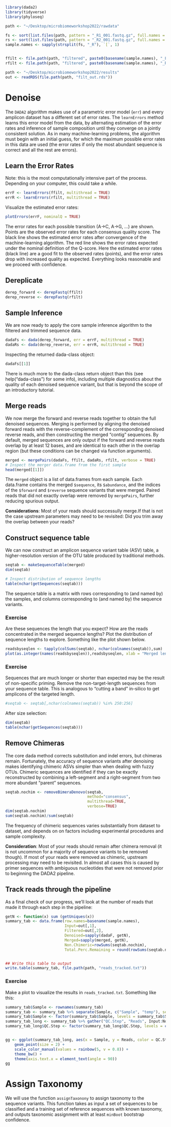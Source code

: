 ```r
library(dada2)
library(tidyverse)
library(phyloseq)

path <- "~/Desktop/microbiomeworkshop2022/rawdata"

fs <- sort(list.files(path, pattern = "_R1_001.fastq.gz", full.names = TRUE))
rs <- sort(list.files(path, pattern = "_R2_001.fastq.gz", full.names = TRUE))
sample.names <- sapply(strsplit(fs, "_R"), `[`, 1)


ffilt <- file.path(path, "filtered", paste0(basename(sample.names), "_F_filtered.fastq.gz"))
rfilt <- file.path(path, "filtered", paste0(basename(sample.names), "_R_filtered.fastq.gz"))

path <- "~/Desktop/microbiomeworkshop2022/results"
out <- readRDS(file.path(path, "filt_out.rds"))
```

# Denoise

The `DADA2` algorithm makes use of a parametric error model (`err`) and every amplicon dataset has a different set of error rates. The `learnErrors` method learns this error model from the data, by alternating estimation of the error rates and inference of sample composition until they converge on a jointly consistent solution. As in many machine-learning problems, the algorithm must begin with an initial guess, for which the maximum possible error rates in this data are used (the error rates if only the most abundant sequence is correct and all the rest are errors).

## Learn the Error Rates

Note: this is the most computationally intensive part of the process. Depending on your computer, this could take a while.

```r
errF <- learnErrors(ffilt, multithread = TRUE)
errR <- learnErrors(rfilt, multithread = TRUE)
```

Visualize the estimated error rates:

```r
plotErrors(errF, nominalQ = TRUE)
```

The error rates for each possible transition (A→C, A→G, …) are shown. Points are the observed error rates for each consensus quality score. The black line shows the estimated error rates after convergence of the machine-learning algorithm. The red line shows the error rates expected under the nominal definition of the Q-score. Here the estimated error rates (black line) are a good fit to the observed rates (points), and the error rates drop with increased quality as expected. Everything looks reasonable and we proceed with confidence.

## Dereplicate

```r
derep_forward <- derepFastq(ffilt)
derep_reverse <- derepFastq(rfilt)
```

## Sample Inference

We are now ready to apply the core sample inference algorithm to the filtered and trimmed sequence data.

```r
dadaFs <- dada(derep_forward, err = errF, multithread = TRUE)
dadaRs <- dada(derep_reverse, err = errR, multithread = TRUE)
```

Inspecting the returned dada-class object:

```r
dadaFs[[1]]
```

There is much more to the dada-class return object than this (see help("dada-class") for some info), including multiple diagnostics about the quality of each denoised sequence variant, but that is beyond the scope of an introductory tutorial.

## Merge reads

We now merge the forward and reverse reads together to obtain the full denoised sequences. Merging is performed by aligning the denoised forward reads with the reverse-complement of the corresponding denoised reverse reads, and then constructing the merged “contig” sequences. By default, merged sequences are only output if the forward and reverse reads overlap by at least 12 bases, and are identical to each other in the overlap region (but these conditions can be changed via function arguments).

```r
merged <- mergePairs(dadaFs, ffilt, dadaRs, rfilt, verbose = TRUE)
# Inspect the merger data.frame from the first sample
head(merged[[1]])
```

The `merged` object is a list of data.frames from each sample. Each data.frame contains the merged `$sequence`, its `$abundance`, and the indices of the `$forward` and `$reverse` sequence variants that were merged. Paired reads that did not exactly overlap were removed by `mergePairs`, further reducing spurious output.

**Considerations**: Most of your reads should successully merge.If that is not the case upstream parameters may need to be revisited: Did you trim away the overlap between your reads?

## Construct sequence table

We can now construct an amplicon sequence variant table (ASV) table, a higher-resolution version of the OTU table produced by traditional methods.

```r
seqtab <- makeSequenceTable(merged)
dim(seqtab)

# Inspect distribution of sequence lengths
table(nchar(getSequences(seqtab)))
```

The sequence table is a matrix with rows corresponding to (and named by) the samples, and columns corresponding to (and named by) the sequence variants.

### Exercise

Are these sequences the length that you expect? How are the reads concentrated in the merged sequence lengths? Plot the distribution of sequence lengths to explore. Something like the plot shown below.

```r
readsbyseqlen <- tapply(colSums(seqtab), nchar(colnames(seqtab)),sum)
plot(as.integer(names(readsbyseqlen)),readsbyseqlen, xlab = "Merged length", ylab = "Total reads")
```

### Exercise

Sequences that are much longer or shorter than expected may be the result of non-specific priming. Remove the non-target-length sequences from your sequence table. This is analogous to “cutting a band” in-silico to get amplicons of the targeted length.

```r
#seqtab <- seqtab[,nchar(colnames(seqtab)) %in% 250:256]
```

After size selection:

```r
dim(seqtab)
table(nchar(getSequences(seqtab)))
```

## Remove Chimeras

The core dada method corrects substitution and indel errors, but chimeras remain. Fortunately, the accuracy of sequence variants after denoising makes identifying chimeric ASVs simpler than when dealing with fuzzy OTUs. Chimeric sequences are identified if they can be exactly reconstructed by combining a left-segment and a right-segment from two more abundant “parent” sequences.

```r
seqtab.nochim <- removeBimeraDenovo(seqtab, 
                                    method="consensus", 
                                    multithread=TRUE, 
                                    verbose=TRUE)
dim(seqtab.nochim)
sum(seqtab.nochim)/sum(seqtab)
```

The frequency of chimeric sequences varies substantially from dataset to dataset, and depends on on factors including experimental procedures and sample complexity.

**Consideration**: Most of your reads should remain after chimera removal (it is not uncommon for a majority of sequence variants to be removed though). If most of your reads were removed as chimeric, upstream processing may need to be revisited. In almost all cases this is caused by primer sequences with ambiguous nucleotides that were not removed prior to beginning the DADA2 pipeline.
 
## Track reads through the pipeline

As a final check of our progress, we’ll look at the number of reads that made it through each step in the pipeline:

```r
getN <- function(x) sum (getUniques(x))
summary_tab <- data.frame(row.names=basename(sample.names), 
                          Input=out[,1], 
                          Filtered=out[,2],
                          Denoised=sapply(dadaF, getN), 
                          Merged=sapply(merged, getN), 
                          Non.Chimeric=rowSums(seqtab.nochim), 
                          Total.Perc.Remaining = round(rowSums(seqtab.nochim)/out[,1]*100 ,1))


## Write this table to output
write.table(summary_tab, file.path(path, "reads_tracked.txt"))
```

### Exercise

Make a plot to visualize the results in `reads_tracked.txt`. Something like this:

```r
summary_tab$Sample <- rownames(summary_tab) 
summary_tab <- summary_tab %>% separate(Sample, c("Sample", "temp"), sep = "_S") 
summary_tab$Sample <- factor(summary_tab$Sample, levels = summary_tab$Sample[order(summary_tab$Non.Chimeric)])
summary_tab_long <- summary_tab %>% gather("QC.Step", "Reads", Input:Non.Chimeric)
summary_tab_long$QC.Step <- factor(summary_tab_long$QC.Step, levels = c("Input", "Filtered", "Denoised", "Merged", "Non.Chimeric"))


gg <- ggplot(summary_tab_long, aes(x = Sample, y = Reads, color = QC.Step)) +
	geom_point(size = 2) +
	scale_color_manual(values = rainbow(5, v = 0.8)) +
	theme_bw() +
	theme(axis.text.x = element_text(angle = 90))
gg
```

# Assign Taxonomy

We will use the function `assignTaxonony` to assign taxonomy to the sequence variants. This function takes as input a set of sequences to be classified and a training set of reference sequences with known taxonomy, and outputs taxonomic assignment with at least `minBoot` bootstrap confidence. 





